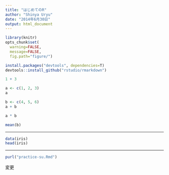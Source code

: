 ```yaml
---
title: "はじめてのR"
author: "Shinya Uryu"
date: "2014年6月30日"
output: html_document
---
```


```r
library(knitr)
opts_chunk$set(
  warning=FALSE,
  message=FALSE,
  fig.path="figure/")
```

```r
install.packages("devtools", dependencies=T)
devtools::install_github("rstudio/rmarkdown")
```



```r
1 + 3
```

```r
a <- c(1, 2, 3)
a
```

```r
b <- c(4, 5, 6)
a + b
```

```r
a * b
```

```r
mean(b)
```

* * *

```r
data(iris)
head(iris)
```

* * * 

```r
purl("practice-su.Rmd")
```

変更
